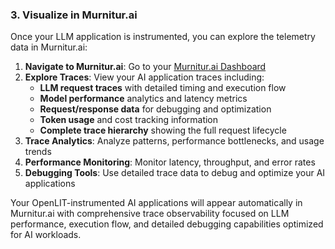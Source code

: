 ### 3. Visualize in Murnitur.ai

Once your LLM application is instrumented, you can explore the telemetry data in Murnitur.ai:

1. **Navigate to Murnitur.ai**: Go to your [Murnitur.ai Dashboard](https://murnitur.ai)
2. **Explore Traces**: View your AI application traces including:
   - **LLM request traces** with detailed timing and execution flow
   - **Model performance** analytics and latency metrics
   - **Request/response data** for debugging and optimization
   - **Token usage** and cost tracking information
   - **Complete trace hierarchy** showing the full request lifecycle
3. **Trace Analytics**: Analyze patterns, performance bottlenecks, and usage trends
4. **Performance Monitoring**: Monitor latency, throughput, and error rates
5. **Debugging Tools**: Use detailed trace data to debug and optimize your AI applications

Your OpenLIT-instrumented AI applications will appear automatically in Murnitur.ai with comprehensive trace observability focused on LLM performance, execution flow, and detailed debugging capabilities optimized for AI workloads.
